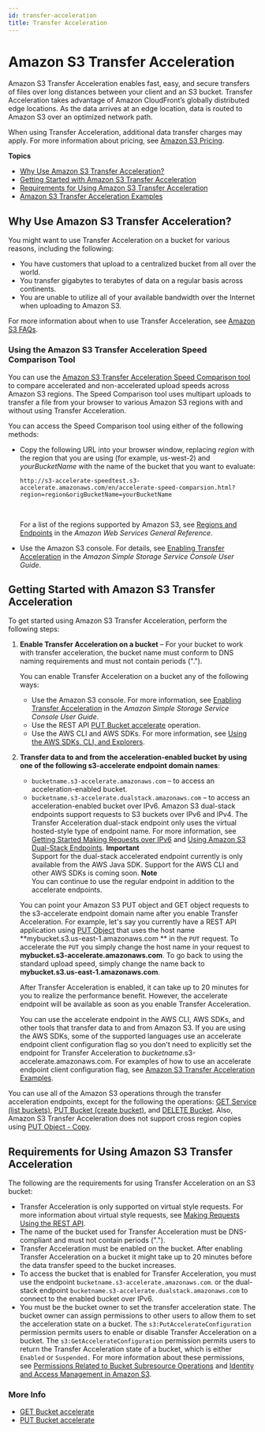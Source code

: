 ```yaml
---
id: transfer-acceleration
title: Transfer Acceleration
---
```

# Amazon S3 Transfer Acceleration<a name="transfer-acceleration"></a>

Amazon S3 Transfer Acceleration enables fast, easy, and secure transfers of files over long distances between your client and an S3 bucket\. Transfer Acceleration takes advantage of Amazon CloudFront’s globally distributed edge locations\. As the data arrives at an edge location, data is routed to Amazon S3 over an optimized network path\.

When using Transfer Acceleration, additional data transfer charges may apply\. For more information about pricing, see [Amazon S3 Pricing](https://aws.amazon.com/s3/pricing/)\.

**Topics**
+ [Why Use Amazon S3 Transfer Acceleration?](#transfer-acceleration-why-use)
+ [Getting Started with Amazon S3 Transfer Acceleration](#transfer-acceleration-getting-started)
+ [Requirements for Using Amazon S3 Transfer Acceleration](#transfer-acceleration-requirements)
+ [Amazon S3 Transfer Acceleration Examples](transfer-acceleration-examples.md)

## Why Use Amazon S3 Transfer Acceleration?<a name="transfer-acceleration-why-use"></a>

You might want to use Transfer Acceleration on a bucket for various reasons, including the following:
+ You have customers that upload to a centralized bucket from all over the world\.
+ You transfer gigabytes to terabytes of data on a regular basis across continents\.
+ You are unable to utilize all of your available bandwidth over the Internet when uploading to Amazon S3\.

For more information about when to use Transfer Acceleration, see [Amazon S3 FAQs](https://aws.amazon.com/s3/faqs/#s3ta)\.

### Using the Amazon S3 Transfer Acceleration Speed Comparison Tool<a name="transfer-acceleration-speed-comparison"></a>

You can use the [Amazon S3 Transfer Acceleration Speed Comparison tool](http://s3-accelerate-speedtest.s3-accelerate.amazonaws.com/en/accelerate-speed-comparsion.html) to compare accelerated and non\-accelerated upload speeds across Amazon S3 regions\. The Speed Comparison tool uses multipart uploads to transfer a file from your browser to various Amazon S3 regions with and without using Transfer Acceleration\.

You can access the Speed Comparison tool using either of the following methods:
+ Copy the following URL into your browser window, replacing *region* with the region that you are using \(for example, us\-west\-2\) and *yourBucketName* with the name of the bucket that you want to evaluate: 

  `http://s3-accelerate-speedtest.s3-accelerate.amazonaws.com/en/accelerate-speed-comparsion.html?region=region&origBucketName=yourBucketName` 

   

  For a list of the regions supported by Amazon S3, see [Regions and Endpoints](https://docs.aws.amazon.com/general/latest/gr/s3.html) in the *Amazon Web Services General Reference*\.
+ Use the Amazon S3 console\. For details, see [Enabling Transfer Acceleration](https://docs.aws.amazon.com/AmazonS3/latest/user-guide/enable-transfer-acceleration.html) in the *Amazon Simple Storage Service Console User Guide*\.

## Getting Started with Amazon S3 Transfer Acceleration<a name="transfer-acceleration-getting-started"></a>

To get started using Amazon S3 Transfer Acceleration, perform the following steps:

1. **Enable Transfer Acceleration on a bucket** – For your bucket to work with transfer acceleration, the bucket name must conform to DNS naming requirements and must not contain periods \("\."\)\. 

   You can enable Transfer Acceleration on a bucket any of the following ways:
   + Use the Amazon S3 console\. For more information, see [Enabling Transfer Acceleration](https://docs.aws.amazon.com/AmazonS3/latest/user-guide/enable-transfer-acceleration.html) in the *Amazon Simple Storage Service Console User Guide*\.
   + Use the REST API [PUT Bucket accelerate](https://docs.aws.amazon.com/AmazonS3/latest/API/RESTBucketPUTaccelerate.html) operation\.
   + Use the AWS CLI and AWS SDKs\. For more information, see [Using the AWS SDKs, CLI, and Explorers](UsingAWSSDK.md)\. 

1. **Transfer data to and from the acceleration\-enabled bucket by using one of the following s3\-accelerate endpoint domain names**:
   + `bucketname.s3-accelerate.amazonaws.com` – to access an acceleration\-enabled bucket\. 
   + `bucketname.s3-accelerate.dualstack.amazonaws.com` – to access an acceleration\-enabled bucket over IPv6\. Amazon S3 dual\-stack endpoints support requests to S3 buckets over IPv6 and IPv4\. The Transfer Acceleration dual\-stack endpoint only uses the virtual hosted\-style type of endpoint name\. For more information, see [Getting Started Making Requests over IPv6](ipv6-access.md#ipv6-access-getting-started) and [Using Amazon S3 Dual\-Stack Endpoints](dual-stack-endpoints.md)\. 
**Important**  
Support for the dual\-stack accelerated endpoint currently is only available from the AWS Java SDK\. Support for the AWS CLI and other AWS SDKs is coming soon\.
**Note**  
You can continue to use the regular endpoint in addition to the accelerate endpoints\.

   You can point your Amazon S3 PUT object and GET object requests to the s3\-accelerate endpoint domain name after you enable Transfer Acceleration\. For example, let's say you currently have a REST API application using [PUT Object](https://docs.aws.amazon.com/AmazonS3/latest/API/RESTObjectPUT.html) that uses the host name **mybucket\.s3\.us\-east\-1\.amazonaws\.com ** in the `PUT` request\. To accelerate the `PUT` you simply change the host name in your request to **mybucket\.s3\-accelerate\.amazonaws\.com**\. To go back to using the standard upload speed, simply change the name back to **mybucket\.s3\.us\-east\-1\.amazonaws\.com**\.

   After Transfer Acceleration is enabled, it can take up to 20 minutes for you to realize the performance benefit\. However, the accelerate endpoint will be available as soon as you enable Transfer Acceleration\.

   You can use the accelerate endpoint in the AWS CLI, AWS SDKs, and other tools that transfer data to and from Amazon S3\. If you are using the AWS SDKs, some of the supported languages use an accelerate endpoint client configuration flag so you don't need to explicitly set the endpoint for Transfer Acceleration to *bucketname*\.s3\-accelerate\.amazonaws\.com\. For examples of how to use an accelerate endpoint client configuration flag, see [Amazon S3 Transfer Acceleration Examples](transfer-acceleration-examples.md)\.

You can use all of the Amazon S3 operations through the transfer acceleration endpoints, except for the following the operations: [GET Service \(list buckets\)](https://docs.aws.amazon.com/AmazonS3/latest/API/RESTServiceGET.html), [PUT Bucket \(create bucket\)](https://docs.aws.amazon.com/AmazonS3/latest/API/RESTBucketPUT.html), and [DELETE Bucket](https://docs.aws.amazon.com/AmazonS3/latest/API/RESTBucketDELETE.html)\. Also, Amazon S3 Transfer Acceleration does not support cross region copies using [PUT Object \- Copy](https://docs.aws.amazon.com/AmazonS3/latest/API/RESTObjectCOPY.html)\. 

## Requirements for Using Amazon S3 Transfer Acceleration<a name="transfer-acceleration-requirements"></a>

The following are the requirements for using Transfer Acceleration on an S3 bucket:
+ Transfer Acceleration is only supported on virtual style requests\. For more information about virtual style requests, see [Making Requests Using the REST API](RESTAPI.md)\. 
+ The name of the bucket used for Transfer Acceleration must be DNS\-compliant and must not contain periods \("\."\)\.
+ Transfer Acceleration must be enabled on the bucket\. After enabling Transfer Acceleration on a bucket it might take up to 20 minutes before the data transfer speed to the bucket increases\.
+ To access the bucket that is enabled for Transfer Acceleration, you must use the endpoint `bucketname.s3-accelerate.amazonaws.com`\. or the dual\-stack endpoint `bucketname.s3-accelerate.dualstack.amazonaws.com` to connect to the enabled bucket over IPv6\. 
+ You must be the bucket owner to set the transfer acceleration state\. The bucket owner can assign permissions to other users to allow them to set the acceleration state on a bucket\. The `s3:PutAccelerateConfiguration` permission permits users to enable or disable Transfer Acceleration on a bucket\. The `s3:GetAccelerateConfiguration` permission permits users to return the Transfer Acceleration state of a bucket, which is either `Enabled` or `Suspended.` For more information about these permissions, see [Permissions Related to Bucket Subresource Operations](using-with-s3-actions.md#using-with-s3-actions-related-to-bucket-subresources) and [Identity and Access Management in Amazon S3](s3-access-control.md)\.

### More Info<a name="transfer-acceleration-moreinfo"></a>
+ [GET Bucket accelerate](https://docs.aws.amazon.com/AmazonS3/latest/API/RESTBucketGETaccelerate.html)
+ [PUT Bucket accelerate](https://docs.aws.amazon.com/AmazonS3/latest/API/RESTBucketPUTaccelerate.html)